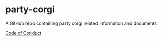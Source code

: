 # party-corgi

A GitHub repo containing party corgi related information and documents

[Code of Conduct](/coc)
